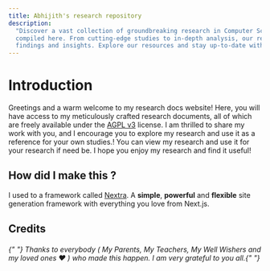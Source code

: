 ```yaml
---
title: Abhijith's research repository
description:
  "Discover a vast collection of groundbreaking research in Computer Science,
  compiled here. From cutting-edge studies to in-depth analysis, our repository is your one-stop destination for the latest
  findings and insights. Explore our resources and stay up-to-date with the latest trends and developments in CS, AI and Cloud."
---
```


# Introduction

Greetings and a warm welcome to my research docs website! Here, you will have access to my meticulously crafted research documents,
all of which are freely available under the [AGPL v3](https://www.gnu.org/licenses/agpl-3.0.en.html) license. I am thrilled to share my work with you,
and I encourage you to explore my research and use it as a reference for your own studies.! You can view my research and use it for your research if need be.
I hope you enjoy my research and find it useful!

## How did I make this ?

I used to a framework called [Nextra](https://nextra.site). A **simple**, **powerful** and **flexible** site generation framework with everything you love from Next.js.

## Credits

<h6>
  {" "}
  Thanks to everybody ( My Parents, My Teachers, My Well Wishers and my loved ones
  ❤️ ) who made this happen. I am very grateful to you all.{" "}
</h6>
